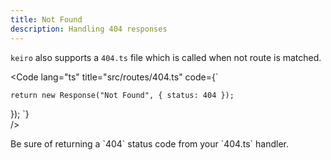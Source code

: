 ```yaml
---
title: Not Found
description: Handling 404 responses
---
```


`keiro` also supports a `404.ts` file which is called when not route is matched.


<Code 
lang="ts" 
title="src/routes/404.ts" 
code={`

    return new Response("Not Found", { status: 404 });
});
`}  
/>

<Aside type="caution" title="Return 404!">
  Be sure of returning a `404` status code from your `404.ts` handler.
</Aside>
